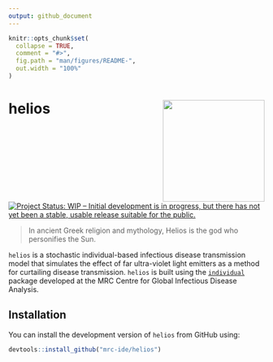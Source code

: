 ```yaml
---
output: github_document
---
```


<!-- README.md is generated from README.Rmd. Please edit that file -->

```r
knitr::opts_chunk$set(
  collapse = TRUE,
  comment = "#>",
  fig.path = "man/figures/README-",
  out.width = "100%"
)
```

# helios <img src="man/figures/helios_hex.png" align="right" height="200" style="float:right; height:200px;">

<!-- badges: start -->
[![Project Status: WIP – Initial development is in progress, but there has not yet been a stable, usable release suitable for the public.](https://www.repostatus.org/badges/latest/wip.svg)](https://www.repostatus.org/#wip)
<!-- badges: end -->

> In ancient Greek religion and mythology, Helios is the god who personifies the Sun.

`helios` is a stochastic individual-based infectious disease transmission model that simulates the effect of far ultra-violet light emitters as a method for curtailing disease transmission.
`helios` is built using the [`individual`](https://github.com/mrc-ide/individual) package developed at the MRC Centre for Global Infectious Disease Analysis.

## Installation

You can install the development version of `helios` from GitHub using:

``` r
devtools::install_github("mrc-ide/helios")
```
